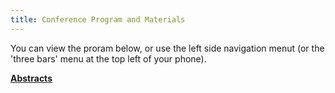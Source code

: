 ```yaml
---
title: Conference Program and Materials
---
```


You can view the proram below, or use the left side navigation menut (or the 'three bars' menu at the top left of your phone).

[**Abstracts**](/docs/zabstracts)

<div>
    <July3 />
</div>
<div>
    <July4 />
</div>
<div>
    <July5 />
</div>
